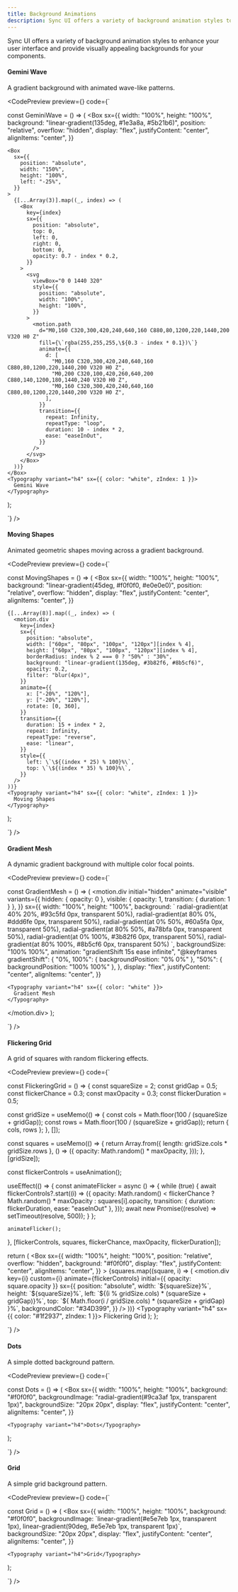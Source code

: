 ```yaml
---
title: Background Animations
description: Sync UI offers a variety of background animation styles to enhance your user interface.
---
```


Sync UI offers a variety of background animation styles to enhance your user interface and provide visually appealing backgrounds for your components.

#### Gemini Wave

A gradient background with animated wave-like patterns.

<CodePreview
  preview={<BackgroundVariants variant="geminiWave" />}
  code={`

const GeminiWave = () => (
  <Box
    sx={{
      width: "100%",
      height: "100%",
      background: "linear-gradient(135deg, #1e3a8a, #5b21b6)",
      position: "relative",
      overflow: "hidden",
      display: "flex",
      justifyContent: "center",
      alignItems: "center",
    }}
  >
    <Box
      sx={{
        position: "absolute",
        width: "150%",
        height: "100%",
        left: "-25%",
      }}
    >
      {[...Array(3)].map((_, index) => (
        <Box
          key={index}
          sx={{
            position: "absolute",
            top: 0,
            left: 0,
            right: 0,
            bottom: 0,
            opacity: 0.7 - index * 0.2,
          }}
        >
          <svg
            viewBox="0 0 1440 320"
            style={{
              position: "absolute",
              width: "100%",
              height: "100%",
            }}
          >
            <motion.path
              d="M0,160 C320,300,420,240,640,160 C880,80,1200,220,1440,200 V320 H0 Z"
              fill={\`rgba(255,255,255,\${0.3 - index * 0.1})\`}
              animate={{
                d: [
                  "M0,160 C320,300,420,240,640,160 C880,80,1200,220,1440,200 V320 H0 Z",
                  "M0,200 C320,100,420,260,640,200 C880,140,1200,180,1440,240 V320 H0 Z",
                  "M0,160 C320,300,420,240,640,160 C880,80,1200,220,1440,200 V320 H0 Z",
                ],
              }}
              transition={{
                repeat: Infinity,
                repeatType: "loop",
                duration: 10 - index * 2,
                ease: "easeInOut",
              }}
            />
          </svg>
        </Box>
      ))}
    </Box>
    <Typography variant="h4" sx={{ color: "white", zIndex: 1 }}>
      Gemini Wave
    </Typography>
  </Box>
);

`}
/>

#### Moving Shapes

Animated geometric shapes moving across a gradient background.

<CodePreview
  preview={<BackgroundVariants variant="movingShapes" />}
  code={`

const MovingShapes = () => (
  <Box
    sx={{
      width: "100%",
      height: "100%",
      background: "linear-gradient(45deg, #f0f0f0, #e0e0e0)",
      position: "relative",
      overflow: "hidden",
      display: "flex",
      justifyContent: "center",
      alignItems: "center",
    }}
  >
    {[...Array(8)].map((_, index) => (
      <motion.div
        key={index}
        sx={{
          position: "absolute",
          width: ["60px", "80px", "100px", "120px"][index % 4],
          height: ["60px", "80px", "100px", "120px"][index % 4],
          borderRadius: index % 2 === 0 ? "50%" : "30%",
          background: "linear-gradient(135deg, #3b82f6, #8b5cf6)",
          opacity: 0.2,
          filter: "blur(4px)",
        }}
        animate={{
          x: ["-20%", "120%"],
          y: ["-20%", "120%"],
          rotate: [0, 360],
        }}
        transition={{
          duration: 15 + index * 2,
          repeat: Infinity,
          repeatType: "reverse",
          ease: "linear",
        }}
        style={{
          left: \`\${(index * 25) % 100}%\`,
          top: \`\${(index * 35) % 100}%\`,
        }}
      />
    ))}
    <Typography variant="h4" sx={{ color: "white", zIndex: 1 }}>
      Moving Shapes
    </Typography>
  </Box>
);

`}
/>

#### Gradient Mesh

A dynamic gradient background with multiple color focal points.

<CodePreview
  preview={<BackgroundVariants variant="gradientMesh" />}
  code={`

const GradientMesh = () => (
  <motion.div
    initial="hidden"
    animate="visible"
    variants={{
      hidden: { opacity: 0 },
      visible: { opacity: 1, transition: { duration: 1 } },
    }}
    sx={{
      width: "100%",
      height: "100%",
      background: \`
        radial-gradient(at 40% 20%, #93c5fd 0px, transparent 50%),
        radial-gradient(at 80% 0%, #ddd6fe 0px, transparent 50%),
        radial-gradient(at 0% 50%, #60a5fa 0px, transparent 50%),
        radial-gradient(at 80% 50%, #a78bfa 0px, transparent 50%),
        radial-gradient(at 0% 100%, #3b82f6 0px, transparent 50%),
        radial-gradient(at 80% 100%, #8b5cf6 0px, transparent 50%)
      \`,
      backgroundSize: "100% 100%",
      animation: "gradientShift 15s ease infinite",
      "@keyframes gradientShift": {
        "0%, 100%": { backgroundPosition: "0% 0%" },
        "50%": { backgroundPosition: "100% 100%" },
      },
      display: "flex",
      justifyContent: "center",
      alignItems: "center",
    }}
  >
    <Typography variant="h4" sx={{ color: "white" }}>
      Gradient Mesh
    </Typography>
  </motion.div>
);

`}
/>

#### Flickering Grid

A grid of squares with random flickering effects.

<CodePreview
  preview={<BackgroundVariants variant="flickeringGrid" />}
  code={`

const FlickeringGrid = () => {
  const squareSize = 2;
  const gridGap = 0.5;
  const flickerChance = 0.3;
  const maxOpacity = 0.3;
  const flickerDuration = 0.5;

  const gridSize = useMemo(() => {
    const cols = Math.floor(100 / (squareSize + gridGap));
    const rows = Math.floor(100 / (squareSize + gridGap));
    return { cols, rows };
  }, []);

  const squares = useMemo(() => {
    return Array.from({ length: gridSize.cols * gridSize.rows }, () => ({
      opacity: Math.random() * maxOpacity,
    }));
  }, [gridSize]);

  const flickerControls = useAnimation();

  useEffect(() => {
    const animateFlicker = async () => {
      while (true) {
        await flickerControls?.start((i) => ({
          opacity:
            Math.random() < flickerChance
              ? Math.random() * maxOpacity
              : squares[i].opacity,
          transition: { duration: flickerDuration, ease: "easeInOut" },
        }));
        await new Promise((resolve) => setTimeout(resolve, 500));
      }
    };

    animateFlicker();
  }, [flickerControls, squares, flickerChance, maxOpacity, flickerDuration]);

  return (
    <Box
      sx={{
        width: "100%",
        height: "100%",
        position: "relative",
        overflow: "hidden",
        background: "#f0f0f0",
        display: "flex",
        justifyContent: "center",
        alignItems: "center",
      }}
    >
      {squares.map((square, i) => (
        <motion.div
          key={i}
          custom={i}
          animate={flickerControls}
          initial={{ opacity: square.opacity }}
          sx={{
            position: "absolute",
            width: \`\${squareSize}%\`,
            height: \`\${squareSize}%\`,
            left: \`\${(i % gridSize.cols) * (squareSize + gridGap)}%\`,
            top: \`\${
              Math.floor(i / gridSize.cols) * (squareSize + gridGap)
            }%\`,
            backgroundColor: "#34D399",
          }}
        />
      ))}
      <Typography variant="h4" sx={{ color: "#1f2937", zIndex: 1 }}>
        Flickering Grid
      </Typography>
    </Box>
  );
};

`}
/>

#### Dots

A simple dotted background pattern.

<CodePreview
  preview={<BackgroundVariants variant="dots" />}
  code={`

const Dots = () => (
  <Box
    sx={{
      width: "100%",
      height: "100%",
      background: "#f0f0f0",
      backgroundImage: "radial-gradient(#9ca3af 1px, transparent 1px)",
      backgroundSize: "20px 20px",
      display: "flex",
      justifyContent: "center",
      alignItems: "center",
    }}
  >
    <Typography variant="h4">Dots</Typography>
  </Box>
);

`}
/>

#### Grid

A simple grid background pattern.

<CodePreview
  preview={<BackgroundVariants variant="grid" />}
  code={`

const Grid = () => (
  <Box
    sx={{
      width: "100%",
      height: "100%",
      background: "#f0f0f0",
      backgroundImage: \`linear-gradient(#e5e7eb 1px, transparent 1px),
                         linear-gradient(90deg, #e5e7eb 1px, transparent 1px)\`,
      backgroundSize: "20px 20px",
      display: "flex",
      justifyContent: "center",
      alignItems: "center",
    }}
  >
    <Typography variant="h4">Grid</Typography>
  </Box>
);

`}
/>

